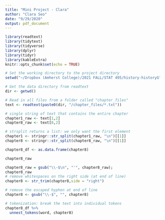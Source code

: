 ```yaml
---
title: "Mini Project - Clara"
author: "Clara Seo"
date: "9/29/2020"
output: pdf_document
---
```


```r
library(readtext)
library(tidytext)
library(tidyverse)
library(dplyr)
library(tidyr)
library(kableExtra)
knitr::opts_chunk$set(echo = TRUE)
```

```r
# Set the working directory to the project directory
setwd("~/Dropbox (Amherst College)/2021 FALL/STAT 495/history-historyG")

# Get the data directory from readtext
dir <- getwd()

# Read in all files from a folder called "chapter_files"
text <- readtext(paste0(dir, "/chapter_files/*.txt"))

# single string of text that contains the entire chapter
chapter1_raw <- text[1,2]
chapter8_raw <- text[8,2]

# strsplit returns a list: we only want the first element
chapter1 <- stringr::str_split(chapter1_raw, "\n")[[1]]
chapter8 <- stringr::str_split(chapter8_raw, "\n")[[1]]
```

```r
chapter8_df <- as.data.frame(chapter8)

chapter8_raw

chapter8_raw = gsub("\\-$\n", "'", chapter8_raw);
chapter8_raw
# remove whitespaces on the right side (at end of line)
chapter8 <- str_trim(chapter8,side = "right")

# remove the escaped hyphen at end of line
chapter8 <- gsub("\\-$", "", chapter8)

# tokenization: break the text into individual tokens
chapter8_df %>%
  unnest_tokens(word, chapter8)
```

